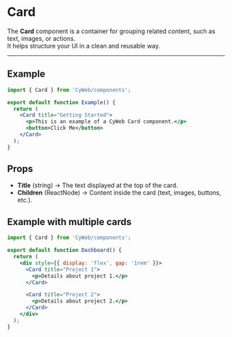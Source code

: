 # Card

The **Card** component is a container for grouping related content, such as text, images, or actions.  
It helps structure your UI in a clean and reusable way.

---

## Example

```jsx copy
import { Card } from 'CyWeb/components';

export default function Example() {
  return (
    <Card title="Getting Started">
      <p>This is an example of a CyWeb Card component.</p>
      <button>Click Me</button>
    </Card>
  );
}
```

## Props

- **Title** (string) → The text displayed at the top of the card.
- **Children** (ReactNode) → Content inside the card (text, images, buttons, etc.).

## Example with multiple cards

```jsx copy
import { Card } from 'CyWeb/components';

export default function Dashboard() {
  return (
    <div style={{ display: 'flex', gap: '1rem' }}>
      <Card title="Project 1">
        <p>Details about project 1.</p>
      </Card>

      <Card title="Project 2">
        <p>Details about project 2.</p>
      </Card>
    </div>
  );
}
```
